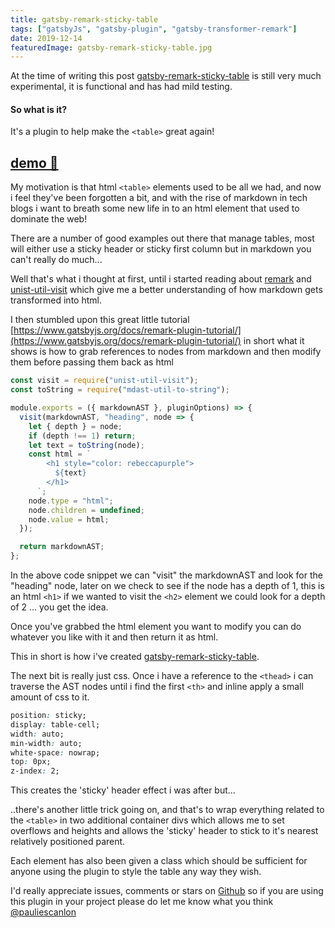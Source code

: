 ```yaml
---
title: gatsby-remark-sticky-table
tags: ["gatsbyJs", "gatsby-plugin", "gatsby-transformer-remark"]
date: 2019-12-14
featuredImage: gatsby-remark-sticky-table.jpg
---
```


At the time of writing this post [gatsby-remark-sticky-table](https://github.com/PaulieScanlon/gatsby-remark-sticky-table) is still very much experimental, it is functional and has had mild testing.

#### So what is it?

It's a plugin to help make the `<table>` great again!

## [demo 🧲](https://gatsby-remark-sticky-table.netlify.com/)

My motivation is that html `<table>` elements used to be all we had, and now i feel they've been forgotten a bit, and with the rise of markdown in tech blogs i want to breath some new life in to an html element that used to dominate the web!

There are a number of good examples out there that manage tables, most will either use a sticky header or sticky first column but in markdown you can't really do much...

Well that's what i thought at first, until i started reading about [remark](https://github.com/remarkjs/remark) and [unist-util-visit](https://github.com/syntax-tree/unist-util-visit) which give me a better understanding of how markdown gets transformed into html.

I then stumbled upon this great little tutorial [https://www.gatsbyjs.org/docs/remark-plugin-tutorial/](https://www.gatsbyjs.org/docs/remark-plugin-tutorial/) in short what it shows is how to grab references to nodes from markdown and then modify them before passing them back as html

```javascript
const visit = require("unist-util-visit");
const toString = require("mdast-util-to-string");

module.exports = ({ markdownAST }, pluginOptions) => {
  visit(markdownAST, "heading", node => {
    let { depth } = node;
    if (depth !== 1) return;
    let text = toString(node);
    const html = `
        <h1 style="color: rebeccapurple">
          ${text}
        </h1>
      `;
    node.type = "html";
    node.children = undefined;
    node.value = html;
  });

  return markdownAST;
};
```

In the above code snippet we can "visit" the markdownAST and look for the "heading" node, later on we check to see if the node has a depth of 1, this is an html `<h1>` if we wanted to visit the `<h2>` element we could look for a depth of 2 ... you get the idea.

Once you've grabbed the html element you want to modify you can do whatever you like with it and then return it as html.

This in short is how i've created [gatsby-remark-sticky-table](https://github.com/PaulieScanlon/gatsby-remark-sticky-table).

The next bit is really just css. Once i have a reference to the `<thead>` i can traverse the AST nodes until i find the first `<th>` and inline apply a small amount of css to it.

```css
position: sticky;
display: table-cell;
width: auto;
min-width: auto;
white-space: nowrap;
top: 0px;
z-index: 2;
```

This creates the 'sticky' header effect i was after but...

..there's another little trick going on, and that's to wrap everything related to the `<table>` in two additional container divs which allows me to set overflows and heights and allows the 'sticky' header to stick to it's nearest relatively positioned parent.

Each element has also been given a class which should be sufficient for anyone using the plugin to style the table any way they wish.

I'd really appreciate issues, comments or stars on [Github](https://github.com/PaulieScanlon/gatsby-remark-sticky-table) so if you are using this plugin in your project please do let me know what you think [@pauliescanlon](https://twitter.com/PaulieScanlon)
